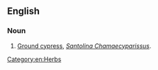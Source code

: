 ==English==

===Noun===
{{en-noun|-}}

# [[ground cypress|Ground cypress]], ''[[Santolina Chamaecyparissus]]''.

[[Category:en:Herbs]]